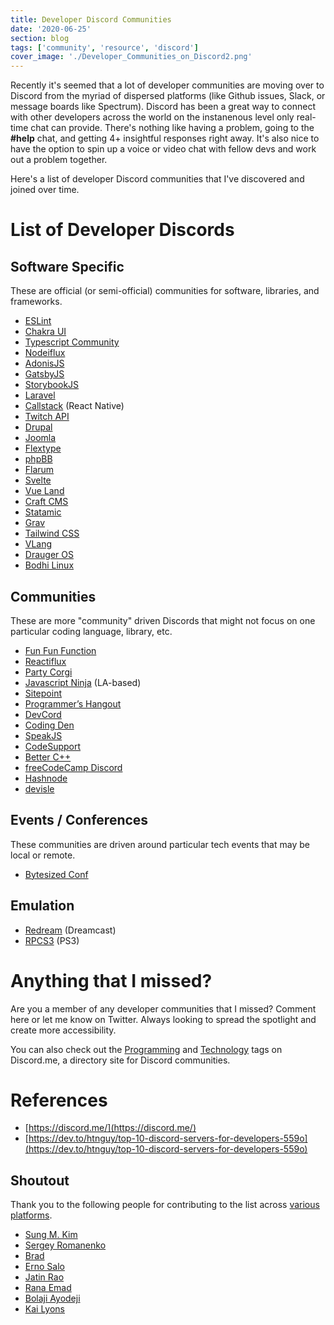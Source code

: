 ```yaml
---
title: Developer Discord Communities
date: '2020-06-25'
section: blog
tags: ['community', 'resource', 'discord']
cover_image: './Developer_Communities_on_Discord2.png'
---
```


Recently it's seemed that a lot of developer communities are moving over to Discord from the myriad of dispersed platforms (like Github issues, Slack, or message boards like Spectrum). Discord has been a great way to connect with other developers across the world on the instanenous level only real-time chat can provide. There's nothing like having a problem, going to the **#help** chat, and getting 4+ insightful responses right away. It's also nice to have the option to spin up a voice or video chat with fellow devs and work out a problem together.

Here's a list of developer Discord communities that I've discovered and joined over time.

# List of Developer Discords

## Software Specific

These are official (or semi-official) communities for software, libraries, and frameworks.

- [ESLint](https://discord.com/invite/8szcydm)
- [Chakra UI](https://discord.gg/tfmdyM)
- [Typescript Community](https://discord.gg/hnQ9u6)
- [Nodeiflux](https://discord.gg/2hBeGU)
- [AdonisJS](https://discord.gg/vDcEjq6?)
- [GatsbyJS](https://discord.gg/8USXa7)
- [StorybookJS](https://discord.gg/WwhSSR)
- [Laravel](https://discord.gg/UHe66C)
- [Callstack](https://discord.gg/Q263gu) (React Native)
- [Twitch API](https://discord.me/twitch-api)
- [Drupal](https://discord.me/drupal)
- [Joomla](https://discord.me/joomla)
- [Flextype](https://flextype.org/en/discord)
- [phpBB](https://discord.gg/y6kjMdA)
- [Flarum](https://flarum.org/discord/)
- [Svelte](https://svelte.dev/chat)
- [Vue Land](https://chat.vuejs.org/)
- [Craft CMS](https://craftcms.com/discord)
- [Statamic](https://statamic.com/discord)
- [Grav](https://chat.getgrav.org/)
- [Tailwind CSS](https://discord.com/invite/7NF8GNe)
- [VLang](https://discord.com/invite/vlang)
- [Drauger OS](https://discord.com/invite/gF5RG96)
- [Bodhi Linux](https://discord.com/invite/DWQ3Mkp)

## Communities

These are more "community" driven Discords that might not focus on one particular coding language, library, etc.

- [Fun Fun Function](https://funfun.chat)
- [Reactiflux](https://discord.gg/RT69kk)
- [Party Corgi](https://discord.gg/partycorgi)
- [Javascript Ninja](https://discord.gg/SfXuaS) (LA-based)
- [Sitepoint](https://discord.gg/nXbpCY)
- [Programmer’s Hangout](https://discord.me/coding)
- [DevCord](https://discord.me/devcord)
- [Coding Den](https://discord.com/invite/code)
- [SpeakJS](https://discord.me/speakjs)
- [CodeSupport](https://discord.com/invite/NDQAH4)
- [Better C++](https://discord.me/bettercpp)
- [freeCodeCamp Discord](https://discord.com/invite/KVUmVXA)
- [Hashnode](https://discord.com/invite/AfS5j6u)
- [devisle](https://discord.gg/MSTQKRE)

## Events / Conferences

These communities are driven around particular tech events that may be local or remote.

- [Bytesized Conf](https://discord.gg/yZAXkS)

## Emulation

- [Redream](https://discord.gg/dYvgPa) (Dreamcast)
- [RPCS3](https://discord.me/RPCS3) (PS3)

# Anything that I missed?

Are you a member of any developer communities that I missed? Comment here or let me know on Twitter. Always looking to spread the spotlight and create more accessibility.

You can also check out the [Programming](https://discord.me/servers/category/programming) and [Technology](https://discord.me/servers/category/technology) tags on Discord.me, a directory site for Discord communities.

# References

- [https://discord.me/](https://discord.me/)
- [https://dev.to/htnguy/top-10-discord-servers-for-developers-559o](https://dev.to/htnguy/top-10-discord-servers-for-developers-559o)

## Shoutout

Thank you to the following people for contributing to the list across [various](https://dev.to/whoisryosuke/developer-discord-communities-o68) [platforms](https://hashnode.com/post/developer-discord-communities-ckbv4twpl008jf6s14hac6w63).

- [Sung M. Kim](https://dev.to/dance2die)
- [Sergey Romanenko](https://dev.to/awilum)
- [Brad](https://dev.to/bradtaniguchi)
- [Erno Salo](https://dev.to/endormi)
- [Jatin Rao](https://hashnode.com/@jatinrao)
- [Rana Emad](https://hashnode.com/@RanaEmad)
- [Bolaji Ayodeji](https://hashnode.com/@bolajiayodeji)
- [Kai Lyons](https://dev.to/kailyons)
